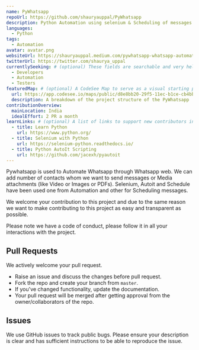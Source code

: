 ```yaml
---
name: PyWhatsapp
repoUrl: https://github.com/shauryauppal/PyWhatsapp
description: Python Automation using selenium & Scheduling of messages and media
languages:
  - Python
tags:
  - Automation
avatar: avatar.png
websiteUrl: https://shauryauppal.medium.com/pywhatsapp-whatsapp-automation-cfe972e7d50a
twitterUrl: https://twitter.com/shaurya_uppal
currentlySeeking: # (optional) These fields are searchable and very helpful for contributors to match well with your project
  - Developers
  - Automation
  - Testers
featuredMap: # (optional) A CodeSee Map to serve as a visual starting point for contributors
  url: https://app.codesee.io/maps/public/d8e8bb20-29f5-11ec-b1ce-cb4bb2caa6dd
  description: A breakdown of the project structure of the PyWhatsapp
contributionOverview:
  mainLocation: India
  idealEffort: 2 PR a month
learnLinks: # (optional) A list of links to support new contributors in learning about your project and tech stack and culture / community
  - title: Learn Python
    url: https://www.python.org/
  - title: Selenium with Python
    url: https://selenium-python.readthedocs.io/
  - title: Python AutoIt Scripting
    url: https://github.com/jacexh/pyautoit
---
```


<!-- Divide your content into sections using our handy shortcodes. Each section is optional -->

<Overview>

Pywhatsapp is used to Automate Whatsapp through Whatsapp web. We can add
number of contacts whom we want to send messages or Media attachments (like
Video or Images or PDFs). Selenium, Autoit and Schedule have been used one
from Automation and other for Scheduling messages.

</Overview>

<Contributing>

We welcome your contribution to this project and due to the same reason we want to make contributing to this project as easy and transparent as possible.

Please note we have a code of conduct, please follow it in all your interactions with the project.

## Pull Requests

We actively welcome your pull request.

- Raise an issue and discuss the changes before pull request.
- Fork the repo and create your branch from `master`.
- If you've changed functionality, update the documentation.
- Your pull request will be merged after getting approval from the owner/collaborators of the repo.

## Issues

We use GitHub issues to track public bugs. Please ensure your description is clear and has sufficient instructions to be able to reproduce the issue.

</Contributing>

